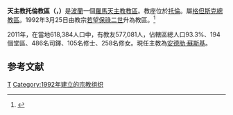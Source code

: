 {{Infobox Roman Catholic diocese
|name=托倫
|jurisdiction=教區
|latin = Dioecesis Thoruniensis
|image = Johns church in Toruń.jpg
|caption = 托倫聖若翰洗者與聖史若望聖殿主教座堂 
|location = [[波蘭|波蘭]]
|territory =[[托倫|托倫]]
|population = 577,081
|rite = [[拉丁禮|拉丁禮]]
|patron = 
|province = 格但斯克
|established = 1992年
|cathedral = [[托倫聖若翰洗者與聖史若望聖殿主教座堂|托倫聖若翰洗者與聖史若望聖殿主教座堂]]
|cocathedral = [[聖三副座堂|聖三副座堂]]
|leadership = 主教
|website = http://www.diecezja.torun.pl/
|教宗 = 
|metropolitan =
|ordinary = 安德肋·蘇斯基
|coadjutor bishop =
|emeritus =
}}
'''天主教托倫教區（{{lang-la|Dioecesis Thoruniensis}}，{{lang-pl|Diecezja toruńska}}）'''是[[波蘭|波蘭]]一個[[羅馬天主教|羅馬天主教]][[教區|教區]]。教座位於[[托倫|托倫]]。屬[[天主教格但斯克總教區|格但斯克總教區]]。1992年3月25日由教宗[[若望保祿二世|若望保祿二世]]升為教區。<ref name="">{{cite journal
|journal=[[宗座公報|宗座公報]]
|publisher=梵蒂岡出版社
|volume=84
|title=''Totus Tuus Poloniae populus''
|page=1099
|url=http://www.vatican.va/archive/aas/documents/AAS%2084%20%5B1992%5D%20-%20ocr.pdf
|access-date=2012-07-16
|archive-date=2020-07-13
|archive-url=https://web.archive.org/web/20200713051903/http://www.vatican.va/archive/aas/documents/AAS%2084%20%5B1992%5D%20-%20ocr.pdf
|dead-url=no
}}</ref>

2011年，在當地618,384人口中，有教友577,081人，佔轄區總人口93.3%、194個堂區、486名司鐸、105名修士、258名修女。現任主教為[[安德肋·蘇斯基|安德肋·蘇斯基]]。

==参考文献==
<div class="references-small">
<references></references>
</div>

{{波蘭天主教教區}}

[[Category:波蘭天主教教區|T]]
[[Category:1992年建立的宗教组织|Category:1992年建立的宗教组织]]